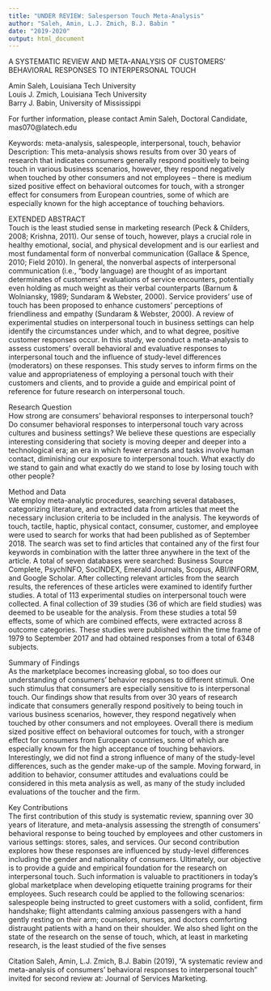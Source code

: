 ```yaml
---
title: "UNDER REVIEW: Salesperson Touch Meta-Analysis"
author: "Saleh, Amin, L.J. Zmich, B.J. Babin "
date: "2019-2020"
output: html_document
---
```


A SYSTEMATIC REVIEW AND META-ANALYSIS OF CUSTOMERS’ BEHAVIORAL 
RESPONSES TO INTERPERSONAL TOUCH  
 
Amin Saleh, Louisiana Tech University  
Louis J. Zmich, Louisiana Tech University  
Barry J. Babin, University of Mississippi  


For further information, please contact Amin Saleh, Doctoral Candidate, mas070@latech.edu 

 
Keywords: meta-analysis, salespeople, interpersonal, touch, behavior 
Description: This meta-analysis shows results from over 30 years of research that indicates 
consumers generally respond positively to being touch in various business scenarios, however, 
they respond negatively when touched by other consumers and not employees – there is medium 
sized positive effect on behavioral outcomes for touch, with a stronger effect for consumers from 
European countries, some of which are especially known for the high acceptance of touching 
behaviors. 
 
EXTENDED ABSTRACT  
Touch is the least studied sense in marketing research (Peck & Childers, 2008; Krishna, 2011). 
Our sense of touch, however, plays a crucial role in healthy emotional, social, and physical 
development and is our earliest and most fundamental form of nonverbal communication 
(Gallace & Spence, 2010; Field 2010). In general, the nonverbal aspects of interpersonal 
communication (i.e., “body language) are thought of as important determinates of customers’ 
evaluations of service encounters, potentially even holding as much weight as their verbal 
counterparts (Barnum & Wolniansky, 1989; Sundaram & Webster, 2000). Service providers’ use 
of touch has been proposed to enhance customers’ perceptions of friendliness and empathy 
(Sundaram & Webster, 2000). A review of experimental studies on interpersonal touch in 
business settings can help identify the circumstances under which, and to what degree, positive 
customer responses occur. In this study, we conduct a meta-analysis to assess customers’ overall 
behavioral and evaluative responses to interpersonal touch and the influence of study-level 
differences (moderators) on these responses. This study serves to inform firms on the value and 
appropriateness of employing a personal touch with their customers and clients, and to provide a 
guide and empirical point of reference for future research on interpersonal touch. 
 
Research Question  
How strong are consumers’ behavioral responses to interpersonal touch? Do consumer 
behavioral responses to interpersonal touch vary across cultures and business settings? We 
believe these questions are especially interesting considering that society is moving deeper and 
deeper into a technological era; an era in which fewer errands and tasks involve human contact, 
diminishing our exposure to interpersonal touch. What exactly do we stand to gain and what 
exactly do we stand to lose by losing touch with other people? 
 
 
Method and Data  
We employ meta-analytic procedures, searching several databases, categorizing literature, and 
extracted data from articles that meet the necessary inclusion criteria to be included in the 
analysis. The keywords of touch, tactile, haptic, physical contact, consumer, customer, and 
employee were used to search for works that had been published as of September 2018. The 
search was set to find articles that contained any of the first four keywords in combination with 
the latter three anywhere in the text of the article. A total of seven databases were searched: 
Business Source Complete, PsychINFO, SocINDEX, Emerald Journals, Scopus, ABI/INFORM, 
and Google Scholar. After collecting relevant articles from the search results, the references of 
these articles were examined to identify further studies. A total of 113 experimental studies on 
interpersonal touch were collected. A final collection of 39 studies (36 of which are field 
studies) was deemed to be useable for the analysis. From these studies a total 59 effects, some of 
which are combined effects, were extracted across 8 outcome categories. These studies were 
published within the time frame of 1979 to September 2017 and had obtained responses from a 
total of 6348 subjects.  
 
Summary of Findings  
As the marketplace becomes increasing global, so too does our understanding of consumers’ 
behavior responses to different stimuli. One such stimulus that consumers are especially 
sensitive to is interpersonal touch. Our findings show that results from over 30 years of research 
indicate that consumers generally respond positively to being touch in various business 
scenarios, however, they respond negatively when touched by other consumers and not 
employees. Overall there is medium sized positive effect on behavioral outcomes for touch, with 
a stronger effect for consumers from European countries, some of which are especially known 
for the high acceptance of touching behaviors. Interestingly, we did not find a strong influence of 
many of the study-level differences, such as the gender make-up of the sample. Moving forward, 
in addition to behavior, consumer attitudes and evaluations could be considered in this meta
analysis as well, as many of the study included evaluations of the toucher and the firm. 
 
Key Contributions  
The first contribution of this study is systematic review, spanning over 30 years of literature, and 
meta-analysis assessing the strength of consumers’ behavioral response to being touched by 
employees and other customers in various settings: stores, sales, and services. Our second 
contribution explores how these responses are influenced by study-level differences including 
the gender and nationality of consumers. Ultimately, our objective is to provide a guide and 
empirical foundation for the research on interpersonal touch. Such information is valuable to 
practitioners in today's global marketplace when developing etiquette training programs for their 
employees. Such research could be applied to the following scenarios: salespeople being 
instructed to greet customers with a solid, confident, firm handshake; flight attendants calming 
anxious passengers with a hand gently resting on their arm; counselors, nurses, and doctors 
comforting distraught patients with a hand on their shoulder. We also shed light on the state of 
the research on the sense of touch, which, at least in marketing research, is the least studied of 
the five senses

Citation
Saleh, Amin, L.J. Zmich, B.J. Babin (2019), “A systematic review and meta-analysis of consumers' behavioral responses to interpersonal touch” invited for second review at: Journal of Services Marketing. 
